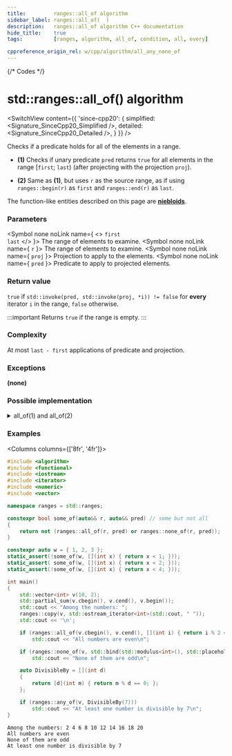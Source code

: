 ```yaml
---
title:         ranges::all_of algorithm
sidebar_label: ranges::all_of(  )
description:   ranges::all_of algorithm C++ documentation
hide_title:    true
tags:          [ranges, algorithm, all_of, condition, all, every]

cppreference_origin_rel: w/cpp/algorithm/all_any_none_of
---
```



{/* Codes */}


# std::ranges::all_of() algorithm

<SwitchView content={{
	'since-cpp20': {
		simplified:	<Signature_SinceCpp20_Simplified />,
		detailed:	<Signature_SinceCpp20_Detailed />,
	}
}} />

Checks if a predicate holds for all of the elements in a range.

- **(1)** Checks if unary predicate `pred` returns `true` for all elements in the range [`first`; `last`) (after projecting with the projection `proj`).

- **(2)** Same as **(1)**, but uses `r` as the source range, as if using `ranges::begin(r)` as `first` and `ranges::end(r)` as `last`.

The function-like entities described on this page are [**niebloids**](/docs/std/algo/niebloids).

### Parameters

<SymbolTable>

  <Symbol none noLink name={ <> <code>first</code> <br/> <code>last</code> </> }>
    The range of elements to examine.
  </Symbol>
  <Symbol none noLink name={ <code>r</code> }>
    The range of elements to examine.
  </Symbol>
  <Symbol none noLink name={ <code>proj</code> }>
    Projection to apply to the elements.
  </Symbol>
  <Symbol none noLink name={ <code>pred</code> }>
    Predicate to apply to projected elements.
  </Symbol>

</SymbolTable>

### Return value

`true` if `std::invoke(pred, std::invoke(proj, *i)) != false` for **every** iterator `i` in the range, `false` otherwise.

:::important
Returns `true` if the range is empty.
:::

### Complexity

At most `last - first` applications of predicate and projection.

### Exceptions

**(none)**

### Possible implementation

<details>
<summary>all_of(1) and all_of(2)</summary>

```cpp
struct all_of_fn
{
    template<std::input_iterator I, std::sentinel_for<I> S, class Proj = std::identity,
             std::indirect_unary_predicate<std::projected<I, Proj>> Pred>
    constexpr bool operator()(I first, S last, Pred pred, Proj proj = {}) const
    {
        return ranges::find_if_not(first, last, std::ref(pred), std::ref(proj)) == last;
    }

    template<ranges::input_range R, class Proj = std::identity,
             std::indirect_unary_predicate<
                 std::projected<ranges::iterator_t<R>,Proj>> Pred>
    constexpr bool operator()(R&& r, Pred pred, Proj proj = {}) const
    {
        return operator()(ranges::begin(r), ranges::end(r),
                          std::ref(pred), std::ref(proj));
    }
};

inline constexpr all_of_fn all_of;
```

</details>

### Examples

<Columns columns={['8fr', '4fr']}>
<div>

```cpp title='Main.cpp' showLineNumbers
#include <algorithm>
#include <functional>
#include <iostream>
#include <iterator>
#include <numeric>
#include <vector>

namespace ranges = std::ranges;

constexpr bool some_of(auto&& r, auto&& pred) // some but not all
{
    return not (ranges::all_of(r, pred) or ranges::none_of(r, pred));
}

constexpr auto w = { 1, 2, 3 };
static_assert(!some_of(w, [](int x) { return x < 1; }));
static_assert( some_of(w, [](int x) { return x < 2; }));
static_assert(!some_of(w, [](int x) { return x < 4; }));

int main()
{
    std::vector<int> v(10, 2);
    std::partial_sum(v.cbegin(), v.cend(), v.begin());
    std::cout << "Among the numbers: ";
    ranges::copy(v, std::ostream_iterator<int>(std::cout, " "));
    std::cout << '\n';

    if (ranges::all_of(v.cbegin(), v.cend(), [](int i) { return i % 2 == 0; }))
        std::cout << "All numbers are even\n";

    if (ranges::none_of(v, std::bind(std::modulus<int>(), std::placeholders::_1, 2)))
        std::cout << "None of them are odd\n";

    auto DivisibleBy = [](int d)
    {
        return [d](int m) { return m % d == 0; };
    };

    if (ranges::any_of(v, DivisibleBy(7)))
        std::cout << "At least one number is divisible by 7\n";
}
```

</div>
<div>

```plaintext title="Output"
Among the numbers: 2 4 6 8 10 12 14 16 18 20
All numbers are even
None of them are odd
At least one number is divisible by 7
```

</div>
</Columns>

